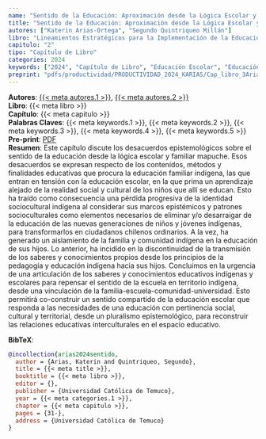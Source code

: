 ```yaml
---
name: "Sentido de la Educación: Aproximación desde la Lógica Escolar y Familiar Mapuche"
title: "Sentido de la Educación: Aproximación desde la Lógica Escolar y Familiar Mapuche"
autores: ["Katerin Arias-Ortega", "Segundo Quintriqueo Millán"]
libro: "Lineamientos Estratégicos para la Implementación de la Educación Intercultural desde un Modelo de Acompañamiento"
capitulo: "2"
tipo: "Capítulo de Libro"
categories: 2024
keywords: ["2024", "Capítulo de Libro", "Educación Escolar", "Educación Indígena", "Tensiones Epistemológicas"]
preprint: "pdfs/productividad/PRODUCTIVIDAD_2024_KARIAS/Cap_libro_3Arias-Ortega_2024_Referato.pdf"
---
```

**Autores**: [{{< meta autores.1 >}}](../members/current/Katerin Arias-Ortega.qmd), [{{< meta autores.2 >}}](../members/current/Segundo Quintriqueo Millán.qmd)    
**Libro**: {{< meta libro >}}   
**Capítulo**: {{< meta capitulo >}}   
**Palabras Claves**: {{< meta keywords.1 >}}, {{< meta keywords.2 >}}, {{< meta keywords.3 >}}, {{< meta keywords.4 >}}, {{< meta keywords.5 >}}    
**Pre-print**: [PDF](../{{< meta preprint >}})    
**Resumen**: Este capítulo discute los desacuerdos epistemológicos sobre el sentido de la educación desde la lógica escolar y familiar mapuche. Esos desacuerdos se expresan respecto de los contenidos, métodos y finalidades educativas que procura la educación familiar indígena, las que entran en tensión con la educación escolar, en la que prima un aprendizaje alejado de la realidad social y cultural de los niños que allí se educan. Esto ha traído como consecuencia una pérdida progresiva de la identidad sociocultural indígena al considerar sus marcos epistémicos y patrones socioculturales como elementos necesarios de eliminar y/o desarraigar de la educación de las nuevas generaciones de niños y jóvenes indígenas, para transformarlos en ciudadanos chilenos ordinarios. A la vez, ha generado un aislamiento de la familia y comunidad indígena en la educación de sus hijos. Lo anterior, ha incidido en la discontinuidad de la transmisión de los saberes y conocimientos propios desde los principios de la pedagogía y educación indígena hacia sus hijos. Concluimos en la urgencia de una articulación de los saberes y conocimientos educativos indígenas y escolares para repensar el sentido de la escuela en territorio indígena, desde una vinculación de la familia-escuela-comunidad-universidad. Esto permitirá co-construir un sentido compartido de la educación escolar que responda a las necesidades de una educación con pertinencia social, cultural y territorial, desde un pluralismo epistemológico, para reconstruir las relaciones educativas interculturales en el espacio educativo.


**BibTeX**:
```bibtex
@incollection{arias2024sentido,
  author = {Arias, Katerin and Quintriqueo, Segundo},
  title = {{< meta title >}},
  booktitle = {{< meta libro >}},
  editor = {},
  publisher = {Universidad Católica de Temuco},
  year = {{< meta categories.1 >}},
  chapter = {{< meta capitulo >}},
  pages = {31-},
  address = {Universidad Católica de Temuco}
}
```
